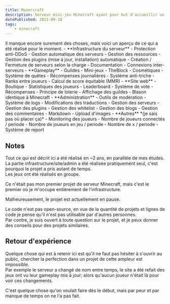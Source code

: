 ```yaml
---
title: Mazercraft
description: Serveur mini-jeu Minecraft ayant pour but d'accueillir un grand nombre de joueurs sur des jeux inédits.
datePublished: 2021-09-18
tags:
    - minecraft
---
```


<Wip title="Travail réalisé">
Il manque encore surement des choses, mais voici un aperçu de ce qui a été réalisé pour le moment.
    - **Infrastructure du serveur**
        - Protection anti-DDoS
        - Gestion automatique des serveurs
            - Gestion des ressources
            - Gestion des plugins (mise à jour, installation) automatique
            - Création / Fermeture de serveurs selon la charge
        - Documentation 
        - Connexions inter-serveurs
    - **Gameplay**
        - Guildes
        - Mini-jeux
            - TheBlock
        - Cosmétiques
        - Système de quêtes
        - Récompenses journalières
        - Système anti-triche
        - Ranks entre joueurs
            - Calcul de score équitable (MMR)
    - **Site web**
        - Boutique
        - Statistiques des joueurs
        - Leaderboard
        - Système de vote
            - Récompenses
            - Principe de loterie
        - Affichage des guildes
            - Blason identique à Minecraft
    - **Administration**
        - Outils de modération
        - Système de logs
        - Modifications des traductions
        - Gestion des serveurs
        - Gestion des plugins
        - Gestion des whitelist
        - Gestion des blogs
            - Gestion des commentaires
            - Markdown
            - Upload d'images
    - **Autres** *(je sais pas où placer ça)*
        - Monitoring des joueurs
            - Nombre de joueurs connectés / periode
            - Nombre de joueurs en jeu / periode
            - Nombre de x / periode
        - Système de report
</Wip>

## Notes

Tout ce qui est décrit ici a été réalisé en ~2 ans, en parallèle de mes études.<br/>
La partie infrastructure/site/admin a été réalisée pratiquement seul, c'est pourquoi le projet a pris autant de temps.<br/>
Les jeux ont été réalisés en groupe.

Ce n'était pas mon premier projet de serveur Minecraft, mais c'est le premier où je m'occupe entièrement de l'infrastructure.<br/>

Malheureusement, le projet est actuellement en pause.<br/>

Le code n'est pas open-source, en vue de la quantité de projets et lignes de code je pense qu'il n'est pas utilisable par d'autres personnes.<br/>
Par contre, je suis ouvert à toute question sur le projet, et je peux donner des conseils pour des projets similaires.<br/>

## Retour d'expérience

Quelque chose qui est à retenir ici est qu'il ne faut pas hésiter à s'ouvrir au public, chercher la perfection dans un projet de cette ampleur est impossible.<br/>
Par exemple le serveur a changé de nom entre temps, le site a été refait des jeux ont vu leur gameplay mis à jour; alors qu'aucun joueur n'était là pour voir ces changements.<br/>

C'est quelque chose qu'on voulait faire dès le début, mais par peur et par manque de temps on ne l'a pas fait.<br/>
